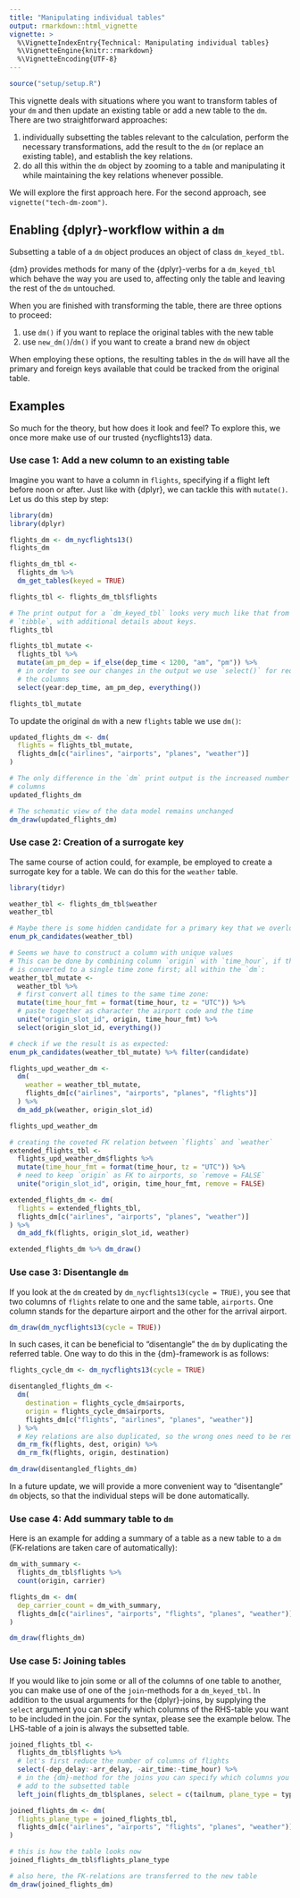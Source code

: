 ```yaml
---
title: "Manipulating individual tables"
output: rmarkdown::html_vignette
vignette: >
  %\VignetteIndexEntry{Technical: Manipulating individual tables}
  %\VignetteEngine{knitr::rmarkdown}
  %\VignetteEncoding{UTF-8}
---
```


``````r
source("setup/setup.R")
``````

This vignette deals with situations where you want to transform tables of your `dm` and then update an existing table or add a new table to the `dm`.
There are two straightforward approaches:

1. individually subsetting the tables relevant to the calculation, perform the necessary transformations, add the result to the `dm` (or replace an existing table), and establish the key relations.
1. do all this within the `dm` object by zooming to a table and manipulating it while maintaining the key relations whenever possible.

We will explore the first approach here. For the second approach, see `vignette("tech-dm-zoom")`.

## Enabling {dplyr}-workflow within a `dm`

Subsetting a table of a `dm` object produces an object of class `dm_keyed_tbl`.

{dm} provides methods for many of the {dplyr}-verbs for a `dm_keyed_tbl` which behave the way you are used to, affecting only the table and leaving the rest of the `dm` untouched.

When you are finished with transforming the table, there are three options to proceed:

1. use `dm()` if you want to replace the original tables with the new table
1. use `new_dm()`/`dm()` if you want to create a brand new `dm` object 

When employing these options, the resulting tables in the `dm` will have all the primary and foreign keys available that could be tracked from the original table.

## Examples

So much for the theory, but how does it look and feel?
To explore this, we once more make use of our trusted {nycflights13} data.

### Use case 1: Add a new column to an existing table

Imagine you want to have a column in `flights`, specifying if a flight left before noon or after.
Just like with {dplyr}, we can tackle this with `mutate()`.
Let us do this step by step:

```r
library(dm)
library(dplyr)

flights_dm <- dm_nycflights13()
flights_dm

flights_dm_tbl <-
  flights_dm %>% 
  dm_get_tables(keyed = TRUE)

flights_tbl <- flights_dm_tbl$flights

# The print output for a `dm_keyed_tbl` looks very much like that from a normal
# `tibble`, with additional details about keys.
flights_tbl

flights_tbl_mutate <-
  flights_tbl %>%
  mutate(am_pm_dep = if_else(dep_time < 1200, "am", "pm")) %>%
  # in order to see our changes in the output we use `select()` for reordering
  # the columns
  select(year:dep_time, am_pm_dep, everything())

flights_tbl_mutate
```

To update the original `dm` with a new `flights` table we use `dm()`:

```r
updated_flights_dm <- dm(
  flights = flights_tbl_mutate,
  flights_dm[c("airlines", "airports", "planes", "weather")]
)

# The only difference in the `dm` print output is the increased number of
# columns
updated_flights_dm

# The schematic view of the data model remains unchanged
dm_draw(updated_flights_dm)
```

### Use case 2: Creation of a surrogate key

The same course of action could, for example, be employed to create a surrogate key for a table.
We can do this for the `weather` table.

```r
library(tidyr)

weather_tbl <- flights_dm_tbl$weather
weather_tbl

# Maybe there is some hidden candidate for a primary key that we overlooked
enum_pk_candidates(weather_tbl)

# Seems we have to construct a column with unique values
# This can be done by combining column `origin` with `time_hour`, if the latter
# is converted to a single time zone first; all within the `dm`:
weather_tbl_mutate <-
  weather_tbl %>%
  # first convert all times to the same time zone:
  mutate(time_hour_fmt = format(time_hour, tz = "UTC")) %>%
  # paste together as character the airport code and the time
  unite("origin_slot_id", origin, time_hour_fmt) %>%
  select(origin_slot_id, everything())

# check if we the result is as expected:
enum_pk_candidates(weather_tbl_mutate) %>% filter(candidate)

flights_upd_weather_dm <-
  dm(
    weather = weather_tbl_mutate,
    flights_dm[c("airlines", "airports", "planes", "flights")]
  ) %>%
  dm_add_pk(weather, origin_slot_id)

flights_upd_weather_dm

# creating the coveted FK relation between `flights` and `weather`
extended_flights_tbl <-
  flights_upd_weather_dm$flights %>%
  mutate(time_hour_fmt = format(time_hour, tz = "UTC")) %>%
  # need to keep `origin` as FK to airports, so `remove = FALSE`
  unite("origin_slot_id", origin, time_hour_fmt, remove = FALSE)

extended_flights_dm <- dm(
  flights = extended_flights_tbl,
  flights_dm[c("airlines", "airports", "planes", "weather")]
) %>%
  dm_add_fk(flights, origin_slot_id, weather)

extended_flights_dm %>% dm_draw()
```

### Use case 3: Disentangle `dm`

If you look at the `dm` created by `dm_nycflights13(cycle = TRUE)`, you see that two columns of `flights` relate to one and the same table, `airports`.
One column stands for the departure airport and the other for the arrival airport.

```r
dm_draw(dm_nycflights13(cycle = TRUE))
```

In such cases, it can be beneficial to "disentangle" the `dm` by duplicating the referred table.
One way to do this in the {dm}-framework is as follows:

```r
flights_cycle_dm <- dm_nycflights13(cycle = TRUE)

disentangled_flights_dm <-
  dm(
    destination = flights_cycle_dm$airports,
    origin = flights_cycle_dm$airports,
    flights_dm[c("flights", "airlines", "planes", "weather")]
  ) %>%
  # Key relations are also duplicated, so the wrong ones need to be removed
  dm_rm_fk(flights, dest, origin) %>%
  dm_rm_fk(flights, origin, destination)

dm_draw(disentangled_flights_dm)
```

In a future update, we will provide a more convenient way to "disentangle" `dm` objects, so that the individual steps will be done automatically.

### Use case 4: Add summary table to `dm`

Here is an example for adding a summary of a table as a new table to a `dm` (FK-relations are taken care of automatically):

```r
dm_with_summary <-
  flights_dm_tbl$flights %>%
  count(origin, carrier) 

flights_dm <- dm(
  dep_carrier_count = dm_with_summary,
  flights_dm[c("airlines", "airports", "flights", "planes", "weather")]
)

dm_draw(flights_dm)
```

### Use case 5: Joining tables

If you would like to join some or all of the columns of one table to another, you can make use of one of the `join`-methods for a `dm_keyed_tbl`.
In addition to the usual arguments for the {dplyr}-joins, by supplying the `select` argument you can specify which columns of the RHS-table you want to be included in the join.
For the syntax, please see the example below.
The LHS-table of a join is always the subsetted table.

```r
joined_flights_tbl <-
  flights_dm_tbl$flights %>%
  # let's first reduce the number of columns of flights
  select(-dep_delay:-arr_delay, -air_time:-time_hour) %>%
  # in the {dm}-method for the joins you can specify which columns you want to
  # add to the subsetted table
  left_join(flights_dm_tbl$planes, select = c(tailnum, plane_type = type)) 

joined_flights_dm <- dm(
  flights_plane_type = joined_flights_tbl,
  flights_dm[c("airlines", "airports", "flights", "planes", "weather")]
)

# this is how the table looks now
joined_flights_dm_tbl$flights_plane_type

# also here, the FK-relations are transferred to the new table
dm_draw(joined_flights_dm)
```

